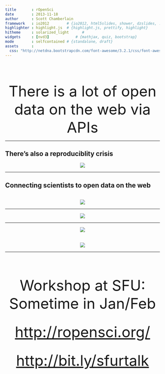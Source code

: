 ```yaml
---
title       : rOpenSci
date        : 2013-11-18
author      : Scott Chamberlain
framework   : io2012        # {io2012, html5slides, shower, dzslides, ...}
highlighter : highlight.js  # {highlight.js, prettify, highlight}
hitheme     : solarized_light      # 
widgets     : [nvd3]            # {mathjax, quiz, bootstrap}
mode        : selfcontained # {standalone, draft}
assets      :
  css: "http://netdna.bootstrapcdn.com/font-awesome/3.2.1/css/font-awesome.css"
---
```


<br><br><br>

<font size="14"><center> There is a lot of open data on the web via APIs </center></font>

---

## There's also a reproduciblity crisis

<center>![](assets/img/reproducibility.png)</center>

---

## Connecting scientists to open data on the web
<br>
<center>![](assets/img/ropensci_main.png)</center>

---

<center>![](assets/img/ropensci_pkgs.png)</center>

---

<center> ![](assets/img/pyopensci.png) </center>
<br><br>
<center> ![](assets/img/ropengov.png) </center>

---

<br><br><br>

<font size="18"><center> Workshop at SFU: Sometime in Jan/Feb </center></font>
<br><br>
<font size="18"><center> <a href="http://ropensci.org/">http://ropensci.org/</a> </center></font>
<br><br>
<font size="18"><center> <a href="http://bit.ly/sfurtalk">http://bit.ly/sfurtalk</a> </center></font>